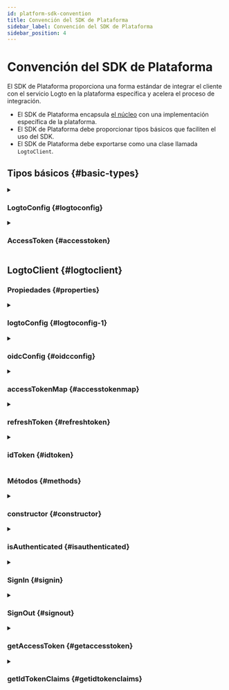 ```yaml
---
id: platform-sdk-convention
title: Convención del SDK de Plataforma
sidebar_label: Convención del SDK de Plataforma
sidebar_position: 4
---
```


# Convención del SDK de Plataforma

El SDK de Plataforma proporciona una forma estándar de integrar el cliente con el servicio Logto en la plataforma específica y acelera el proceso de integración.

- El SDK de Plataforma encapsula [el núcleo](/developers/sdk-conventions/core-sdk-convention) con una implementación específica de la plataforma.
- El SDK de Plataforma debe proporcionar tipos básicos que faciliten el uso del SDK.
- El SDK de Plataforma debe exportarse como una clase llamada `LogtoClient`.

## Tipos básicos \{#basic-types}

<details>
  <summary>

### LogtoConfig \{#logtoconfig}

</summary>

| Nombre              | Tipo       | Requerido | Valor por defecto                   | Notas                                                                              |
| ------------------- | ---------- | --------- | ----------------------------------- | ---------------------------------------------------------------------------------- |
| endpoint            | `string`   | ✅        |                                     | El endpoint del servicio OIDC.                                                     |
| appId               | `string`   | ✅        |                                     | El ID de la aplicación proviene de la aplicación que registramos en Logto Service. |
| scopes              | `string[]` |           | `[openid, offline_access, profile]` | Este campo siempre contiene `openid`, `offline_access` y `profile`.                |
| resources           | `string[]` |           |                                     | Los indicadores de recursos protegidos que queremos usar.                          |
| prompt              | `string`   |           | `consent`                           | El valor de prompt utilizado en `generateSignInUri`.                               |
| usingPersistStorage | `boolean`  |           | `true`                              | Decide si almacenar credenciales en la máquina local o no.                         |

**\*Notas**

- Puedes extender este `LogtoConfig` si lo necesitas.
- `usingPersistStorage` solo se proporciona en SDKs de cliente. Por ejemplo, iOS, Android y SPA.

</details>

<details>
  <summary>

### AccessToken \{#accesstoken}

</summary>

| Nombre    | Tipo     | Notas                       |
| --------- | -------- | --------------------------- |
| token     | `string` |                             |
| scope     | `string` |                             |
| expiresAt | `number` | Marca de tiempo en segundos |

</details>

## LogtoClient \{#logtoclient}

### Propiedades \{#properties}

<details>
  <summary>

### logtoConfig \{#logtoconfig-1}

</summary>

**Tipo**

`LogtoConfig`

</details>

<details>
  <summary>

### oidcConfig \{#oidcconfig}

</summary>

**Tipo**

`OidcConfigResponse?`

</details>

<details>
  <summary>

### accessTokenMap \{#accesstokenmap}

</summary>

**Tipo**

`Map<string, AccessToken>`

**Clave**

- La clave debe construirse con `scope` y `resource`.
- Los valores en `scope` deben ordenarse alfabéticamente y unirse con un espacio.
- La clave debe construirse en el patrón: `${scope}@${resource}`.
- Si el `scope` o `resource` es nulo o está vacío, su valor debe tratarse como vacío.

Por ejemplo, `"offline_access openid read:usr@https://logto.dev/api"`, `"@https://logto.dev/api"`, `"openid@"`, `"@"`.

**Valor**

- `AccessToken`, que utiliza la propiedad `expiresAt` para indicar el momento exacto en que un token de acceso expira.

**Notas**

- El `scope` siempre será un valor nulo porque no admitimos alcances personalizados en Logto V1.
- Al construir la clave del token de acceso para almacenar un token de acceso:
  - `scope` siempre será un valor nulo.
  - si el token de acceso no es un jwt, trata el `resource` como un valor nulo.
  - si el token de acceso es un jwt, decodifica el token de acceso y usa el valor del reclamo `aud` del payload como la parte `resource` de la clave del token de acceso.

</details>

<details>
  <summary>

### refreshToken \{#refreshtoken}

</summary>

**Tipo**

`string?`

**Notas**

`refreshToken` se establecerá o actualizará en las siguientes circunstancias:

- Cargar `refreshToken` desde el almacenamiento.
- El servidor devuelve un `refreshToken` en la respuesta al obtener el token con éxito.
- Cerrar sesión (se establecerá en `null`).

</details>

<details>
  <summary>

### idToken \{#idtoken}

</summary>

**Tipo**

`string?`

**Notas**

- `idToken` debe verificarse si proviene del backend.
- `idToken` se establecerá o actualizará en las siguientes circunstancias:
  - Cargar `idToken` desde el almacenamiento.
  - El servidor devuelve un `idToken` en la respuesta al obtener el token con éxito.
  - Cerrar sesión (se establecerá en `null`).

</details>

### Métodos \{#methods}

<details>
  <summary>

### constructor \{#constructor}

</summary>

**Parámetros**

| Parámetro   | Tipo          |
| ----------- | ------------- |
| logtoConfig | `LogtoConfig` |

**Tipo de retorno**

`LogtoClient`

**Notas**

- Puedes agregar parámetros adicionales si lo necesitas.
- Si el uso de almacenamiento persistente está habilitado en logtoConfig, el SDK de plataforma proporcionará las siguientes funcionalidades:
  - Almacenar datos persistentes con una clave única basada en `clientId`.
  - Cargar `refreshToken` y `idToken` desde la máquina local al inicializar.
  - Almacenar `refreshToken` y `idToken` localmente en `Core.fetchTokenByAuthorizationCode` y `Core.fetchTokenByRefreshToken`.

</details>

<details>
  <summary>

### isAuthenticated \{#isauthenticated}

</summary>

Para saber si un usuario está autenticado o no.  
Esto también se puede definir como un getter.

Un usuario se considera autenticado cuando:

- Hemos obtenido un token de ID con éxito.
- Hemos cargado un token de ID desde la máquina local.

**Parámetros**

Ninguno.

**Tipo de retorno**

`boolean`

</details>

<details>
  <summary>

### SignIn \{#signin}

</summary>

Este método debe iniciar un flujo de inicio de sesión y el SDK de plataforma debe encargarse de todos los pasos que una autorización necesita completar, incluido el proceso de redirección de inicio de sesión.

El usuario estará autenticado después de que este método se haya llamado con éxito.

El proceso de inicio de sesión dependerá de las funciones del Core SDK:

- `generateSignInUri`
- `verifyAndParseCodeFromCallbackUri`
- `fetchTokenByAuthorizationCode`

Notas:

- Debido a que generateSignInUri incluye los recursos que necesitamos, no necesitamos pasar el recurso a la función fetchTokenByAuthorizationCode.

**Parámetros**

| Parámetro   | Tipo     |
| ----------- | -------- |
| redirectUri | `string` |

**Tipo de retorno**

`void`

**Lanza**

- Cualquier error que ocurra durante este proceso de inicio de sesión.

</details>

<details>
  <summary>

### SignOut \{#signout}

</summary>

El proceso de cierre de sesión debe seguir los pasos:

1. Limpiar el almacenamiento local, cookies, datos persistentes u otra cosa.
2. Revocar el token de actualización obtenido a través de `Core.revoke` (el servicio Logto revocará todos los tokens relacionados si el token de actualización es revocado).
3. Redirigir al usuario al endpoint de cierre de sesión de Logto a menos que el paso 1 borre la sesión de la página de inicio de sesión.

Notas:

- En el paso 2, `Core.revoke` es una llamada asincrónica y no bloqueará el proceso de cierre de sesión incluso si falla.
- El paso 3 se basa en `Core.generateSignOutUri` para generar el endpoint de cierre de sesión de Logto.

**Parámetros**

| Parámetro             | Tipo     | Requerido | Valor por defecto |
| --------------------- | -------- | --------- | ----------------- |
| postLogoutRedirectUri | `string` |           | `null`            |

**Tipo de retorno**

`void`

**Lanza**

- Cualquier error que ocurra durante este proceso de cierre de sesión.

</details>

<details>
  <summary>

### getAccessToken \{#getaccesstoken}

</summary>

`getAccessToken` recupera un `AccessToken` por `resource` y `scope` de `accessTokenMap` y luego devuelve el valor `token` de ese `AccessToken`.

Establecemos el `scope` en `null` al construir la clave del `accessTokenMap` porque no admitimos alcances personalizados en Logto V1.

**Notas**

- Si no se puede encontrar un `AccessToken` correspondiente, entonces realiza una acción `Core.fetchTokenByRefreshToken` para obtener el token necesario.
- Si el `accessToken` no ha expirado, entonces devuelve el valor `token` dentro.
- Si el `accessToken` ha expirado, entonces realiza una acción `Core.fetchTokenByRefreshToken` para obtener un nuevo `accessToken`, actualiza el `accessTokenMap` local y devuelve el nuevo valor `token` dentro.
- Si `Core.fetchTokenByRefreshToken` falla, entonces informa al usuario con la excepción ocurrida.
- Si no se puede encontrar el refreshToken, entonces informa al usuario de una excepción no autorizada.
- Solo al obtener un `refreshToken` después de iniciar sesión podemos realizar una acción `Core.fetchTokenByRefreshToken`.

**Parámetros**

| Parámetro | Tipo     | Requerido | Valor por defecto |
| --------- | -------- | --------- | ----------------- |
| resource  | `string` |           | `null`            |

**Tipo de retorno**

`string`

**Lanza**

- El usuario no está autenticado.
- El `resource` de entrada no está establecido en el `logtoConfig`.
- No se encontró ningún token de actualización antes de `Core.fetchTokenByRefreshToken`.
- `Core.fetchTokenByRefreshToken` falló.

</details>

<details>
  <summary>

### getIdTokenClaims \{#getidtokenclaims}

</summary>

`getIdTokenClaims` devuelve un objeto que lleva los reclamos de la propiedad `idToken`.

**Parámetros**

Ninguno.

**Tipo de retorno**

`IdTokenClaims`

**Lanza**

- El usuario no está autenticado.

</details>
